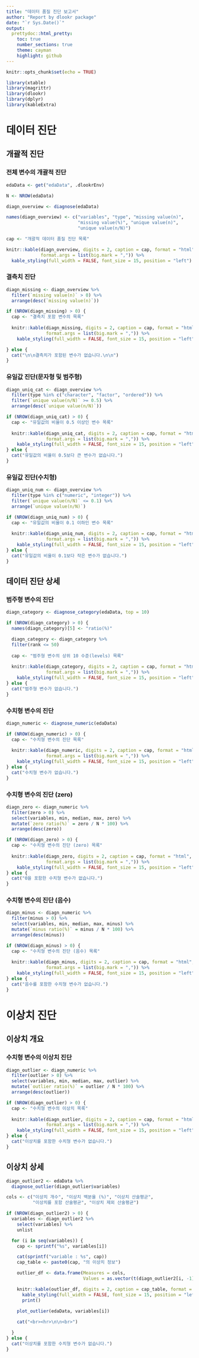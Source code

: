 ```yaml
---
title: "데이터 품질 진단 보고서"
author: "Report by dlookr package"
date: "`r Sys.Date()`"
output: 
  prettydoc::html_pretty:
    toc: true
    number_sections: true
    theme: cayman
    highlight: github
---
```


```r
knitr::opts_chunk$set(echo = TRUE)
```

```r
library(xtable)
library(magrittr)
library(dlookr)
library(dplyr)
library(kableExtra)
```

# 데이터 진단
## 개괄적 진단
### 전체 변수의 개괄적 진단

```r
edaData <- get("edaData", .dlookrEnv)

N <- NROW(edaData)

diagn_overview <- diagnose(edaData)

names(diagn_overview) <- c("variables", "type", "missing value(n)",
                           "missing value(%)", "unique value(n)",
                           "unique value(n/N)")

cap <- "개괄적 데이터 품질 진단 목록"

knitr::kable(diagn_overview, digits = 2, caption = cap, format = "html",
             format.args = list(big.mark = ",")) %>% 
  kable_styling(full_width = FALSE, font_size = 15, position = "left") 

```


### 결측치 진단
```r
diagn_missing <- diagn_overview %>%
  filter(`missing value(n)` > 0) %>%
  arrange(desc(`missing value(n)`))

if (NROW(diagn_missing) > 0) {
  cap <- "결측치 포함 변수의 목록"
  
  knitr::kable(diagn_missing, digits = 2, caption = cap, format = "html",
               format.args = list(big.mark = ",")) %>% 
    kable_styling(full_width = FALSE, font_size = 15, position = "left") 

} else {
  cat("\n\n결측치가 포함된 변수가 없습니다.\n\n")
}
```


### 유일값 진단(문자형 및 범주형)
```r
diagn_uniq_cat <- diagn_overview %>%
  filter(type %in% c("character", "factor", "ordered")) %>%
  filter(`unique value(n/N)` >= 0.5) %>%
  arrange(desc(`unique value(n/N)`))

if (NROW(diagn_uniq_cat) > 0) {
  cap <- "유일값의 비율이 0.5 이상인 변수 목록"
  
  knitr::kable(diagn_uniq_cat, digits = 2, caption = cap, format = "html",
               format.args = list(big.mark = ",")) %>% 
    kable_styling(full_width = FALSE, font_size = 15, position = "left") 
} else {
  cat("유일값의 비율이 0.5보다 큰 변수가 없습니다.")
}
```


### 유일값 진단(수치형)
```r
diagn_uniq_num <- diagn_overview %>%
  filter(type %in% c("numeric", "integer")) %>%
  filter(`unique value(n/N)` <= 0.1) %>%
  arrange(`unique value(n/N)`)

if (NROW(diagn_uniq_num) > 0) {
  cap <- "유일값의 비율이 0.1 이하인 변수 목록"
  
  knitr::kable(diagn_uniq_num, digits = 2, caption = cap, format = "html",
               format.args = list(big.mark = ",")) %>% 
    kable_styling(full_width = FALSE, font_size = 15, position = "left") 
} else {
  cat("유일값의 비율이 0.1보다 작은 변수가 없습니다.")
}
```


## 데이터 진단 상세
### 범주형 변수의 진단
```r
diagn_category <- diagnose_category(edaData, top = 10)

if (NROW(diagn_category) > 0) {
  names(diagn_category)[5] <- "ratio(%)"

  diagn_category <- diagn_category %>% 
  filter(rank <= 50)
    
  cap <- "범주형 변수의 상위 10 수준(levels) 목록"
  
  knitr::kable(diagn_category, digits = 2, caption = cap, format = "html",
               format.args = list(big.mark = ",")) %>% 
    kable_styling(full_width = FALSE, font_size = 15, position = "left") 
} else {
  cat("범주형 변수가 없습니다.")
}
```


### 수치형 변수의 진단
```r
diagn_numeric <- diagnose_numeric(edaData)

if (NROW(diagn_numeric) > 0) {
  cap <- "수치형 변수의 진단 목록"
  
  knitr::kable(diagn_numeric, digits = 2, caption = cap, format = "html",
               format.args = list(big.mark = ",")) %>% 
    kable_styling(full_width = FALSE, font_size = 15, position = "left") 
} else {
  cat("수치형 변수가 없습니다.")
}
```


### 수치형 변수의 진단 (zero)
```r
diagn_zero <- diagn_numeric %>%
  filter(zero > 0) %>%
  select(variables, min, median, max, zero) %>%
  mutate(`zero ratio(%)` = zero / N * 100) %>%
  arrange(desc(zero))

if (NROW(diagn_zero) > 0) {
  cap <- "수치형 변수의 진단 (zero) 목록"
  
  knitr::kable(diagn_zero, digits = 2, caption = cap, format = "html",
               format.args = list(big.mark = ",")) %>% 
    kable_styling(full_width = FALSE, font_size = 15, position = "left") 
} else {
  cat("0을 포함한 수치형 변수가 없습니다.")
}
```


### 수치형 변수의 진단 (음수)
```r
diagn_minus <- diagn_numeric %>%
  filter(minus > 0) %>%
  select(variables, min, median, max, minus) %>%
  mutate(`minus ratio(%)` = minus / N * 100) %>%
  arrange(desc(minus))

if (NROW(diagn_minus) > 0) {
  cap <- "수치형 변수의 진단 (음수) 목록"
  
  knitr::kable(diagn_minus, digits = 2, caption = cap, format = "html",
               format.args = list(big.mark = ",")) %>% 
    kable_styling(full_width = FALSE, font_size = 15, position = "left") 
} else {
  cat("음수를 포함한 수치형 변수가 없습니다.")
}
```

# 이상치 진단
## 이상치 개요
### 수치형 변수의 이상치 진단
```r
diagn_outlier <- diagn_numeric %>%
  filter(outlier > 0) %>%
  select(variables, min, median, max, outlier) %>%
  mutate(`outlier ratio(%)` = outlier / N * 100) %>%
  arrange(desc(outlier))

if (NROW(diagn_outlier) > 0) {
  cap <- "수치형 변수의 이상치 목록"
  
  knitr::kable(diagn_outlier, digits = 2, caption = cap, format = "html",
               format.args = list(big.mark = ",")) %>% 
    kable_styling(full_width = FALSE, font_size = 15, position = "left") 
} else {
  cat("이상치를 포함한 수치형 변수가 없습니다.")
}
```


## 이상치 상세
```r
diagn_outlier2 <- edaData %>%
  diagnose_outlier(diagn_outlier$variables)

cols <- c("이상치 개수", "이상치 백분율 (%)", "이상치 산술평균",
          "이상치를 포함 산술평균", "이상치 제외 산술평균")

if (NROW(diagn_outlier2) > 0) {
  variables <- diagn_outlier2 %>%
    select(variables) %>%
    unlist

  for (i in seq(variables)) {
    cap <- sprintf("%s", variables[i])

    cat(sprintf("variable : %s", cap))
    cap_table <- paste0(cap, "의 이상치 정보")

    outlier_df <- data.frame(Measures = cols,
                             Values = as.vector(t(diagn_outlier2[i, -1])))

    knitr::kable(outlier_df, digits = 2, caption = cap_table, format = "html") %>% 
      kable_styling(full_width = FALSE, font_size = 15, position = "left") %>% 
      print()

    plot_outlier(edaData, variables[i])
    
    cat("<br><hr>\n\n<br>")

  }
} else {
  cat("이상치를 포함한 수치형 변수가 없습니다.")
}
```


